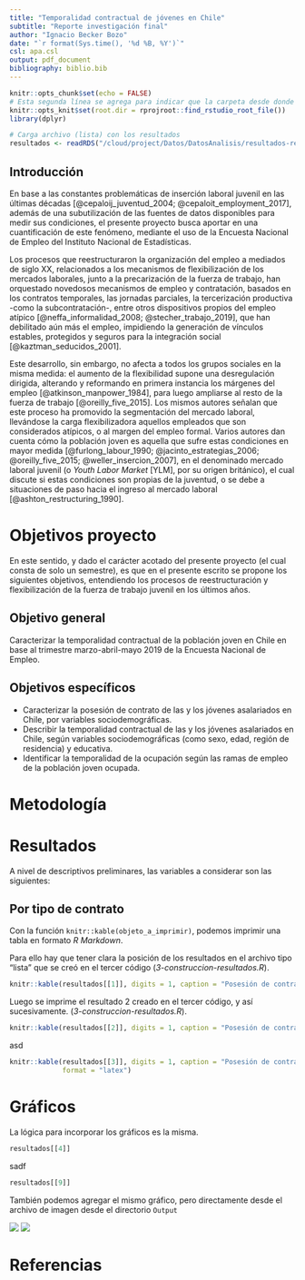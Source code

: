 ```yaml
---
title: "Temporalidad contractual de jóvenes en Chile"
subtitle: "Reporte investigación final"
author: "Ignacio Becker Bozo"
date: "`r format(Sys.time(), '%d %B, %Y')`"
csl: apa.csl
output: pdf_document
bibliography: biblio.bib
---
```


```r
knitr::opts_chunk$set(echo = FALSE)
# Esta segunda línea se agrega para indicar que la carpeta desde donde debe partir buscando archivos es la del proyecto R
knitr::opts_knit$set(root.dir = rprojroot::find_rstudio_root_file())
library(dplyr)
```

```r
# Carga archivo (lista) con los resultados
resultados <- readRDS("/cloud/project/Datos/DatosAnalisis/resultados-reporte.rds")
```

## Introducción

En base a las constantes problemáticas de inserción laboral juvenil en las últimas décadas [@cepaloij_juventud_2004; @cepaloit_employment_2017], además de una subutilización de las fuentes de datos disponibles para medir sus condiciones, el presente proyecto busca aportar en una cuantificación de este fenómeno, mediante el uso de la Encuesta Nacional de Empleo del Instituto Nacional de Estadísticas.

Los procesos que reestructuraron la organización del empleo a mediados de siglo XX, relacionados a los mecanismos de flexibilización de los mercados laborales, junto a la precarización de la fuerza de trabajo, han orquestado novedosos mecanismos de empleo y contratación, basados en los contratos temporales, las jornadas parciales, la tercerización productiva -como la subcontratación-, entre otros dispositivos propios del empleo atípico [@neffa_informalidad_2008; @stecher_trabajo_2019], que han debilitado aún más el empleo, impidiendo la generación de vínculos estables, protegidos y seguros para la integración social [@kaztman_seducidos_2001].

Este desarrollo, sin embargo, no afecta a todos los grupos sociales en la misma medida: el aumento de la flexibilidad supone una desregulación dirigida, alterando y reformando en primera instancia los márgenes del empleo [@atkinson_manpower_1984], para luego ampliarse al resto de la fuerza de trabajo [@oreilly_five_2015]. Los mismos autores señalan que este proceso ha promovido la segmentación del mercado laboral, llevándose la carga flexibilizadora aquellos empleados que son considerados atípicos, o al margen del empleo formal. Varios autores dan cuenta cómo la población joven es aquella que sufre estas condiciones en mayor medida [@furlong_labour_1990; @jacinto_estrategias_2006; @oreilly_five_2015; @weller_insercion_2007], en el denominado mercado laboral juvenil (o _Youth Labor Market_ [YLM], por su origen británico), el cual discute si estas condiciones son propias de la juventud, o se debe a situaciones de paso hacia el ingreso al mercado laboral [@ashton_restructuring_1990].

# Objetivos proyecto
En este sentido, y dado el carácter acotado del presente proyecto (el cual consta de solo un semestre), es que en el presente escrito se propone los siguientes objetivos, entendiendo los procesos de reestructuración y flexibilización de la fuerza de trabajo juvenil en los últimos años.

## Objetivo general

Caracterizar la temporalidad contractual de la población joven en Chile en base al trimestre marzo-abril-mayo 2019 de la Encuesta Nacional de Empleo.

## Objetivos específicos

* Caracterizar la posesión de contrato de las y los jóvenes asalariados en Chile, por variables sociodemográficas.
* Describir la temporalidad contractual de las y los jóvenes asalariados en Chile, según variables sociodemográficas (como sexo, edad, región de residencia) y educativa.
* Identificar la temporalidad de la ocupación según las ramas de empleo de la población joven ocupada.

# Metodología



# Resultados

A nivel de descriptivos preliminares, las variables a considerar son las siguientes:

## Por tipo de contrato

Con la función `knitr::kable(objeto_a_imprimir)`, podemos imprimir una tabla en formato *R Markdown*.

Para ello hay que tener clara la posición de los resultados en el archivo tipo "lista" que se creó en el tercer código (*3-construccion-resultados.R*).

```r
knitr::kable(resultados[[1]], digits = 1, caption = "Posesión de contrato por sexo")
```

Luego se imprime el resultado 2 creado en el tercer código, y así sucesivamente.
 (*3-construccion-resultados.R*).

```r
knitr::kable(resultados[[2]], digits = 1, caption = "Posesión de contrato por macrozona")
```

asd

```r
knitr::kable(resultados[[3]], digits = 1, caption = "Posesión de contrato por tramo etario",
             format = "latex")
```

\newpage

# Gráficos

La lógica para incorporar los gráficos es la misma.
```r
resultados[[4]]
```
sadf

```r
resultados[[9]]
```

También podemos agregar el mismo gráfico, pero directamente desde el archivo de imagen desde el directorio `Output`

![](/cloud/project/Salidas/Figura1.png)
![](/cloud/project/Salidas/Figura2.png)


\newpage
# Referencias